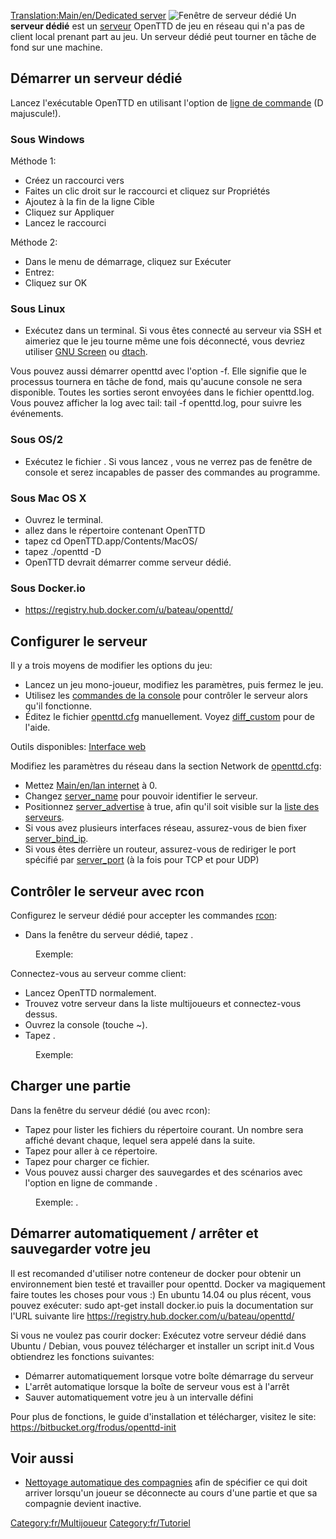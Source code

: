 [[Translation:Main/en/Dedicated server]]{{en/-}}
[[File:en/Dedicated server.png|right|frame|Fenêtre de serveur dédié]]
Un '''serveur dédié''' est un [[Main/fr/Serveur|serveur]] OpenTTD de jeu en réseau qui n'a pas de client local prenant part au jeu. Un serveur dédié peut tourner en tâche de fond sur une machine.

==Démarrer un serveur dédié==
Lancez l'exécutable OpenTTD en utilisant l'option de [[Main/fr/Ligne de commande|ligne de commande]] {{c|-D|}} (D majuscule!).

===Sous Windows===
Méthode 1:
*Créez un raccourci vers {{c|openttd.exe|}}
*Faites un clic droit sur le raccourci et cliquez sur Propriétés
*Ajoutez {{c|-D|}} à la fin de la ligne Cible
*Cliquez sur Appliquer
*Lancez le raccourci


Méthode 2:
*Dans le menu de démarrage, cliquez sur Exécuter
*Entrez: {{c|"c:\(chemin de openttd)\openttd.exe" -D|}}
*Cliquez sur OK

===Sous Linux===
*Exécutez {{c|openttd -D|}} dans un terminal. Si vous êtes connecté au serveur via SSH et aimeriez que le jeu tourne même une fois déconnecté, vous devriez utiliser [http://www.gnu.org/software/screen/ GNU Screen] ou [http://dtach.sourceforge.net/ dtach].

Vous pouvez aussi démarrer openttd avec l'option -f. Elle signifie que le processus tournera en tâche de fond, mais qu'aucune console ne sera disponible. Toutes les sorties seront envoyées dans le fichier openttd.log. Vous pouvez afficher la log avec tail: tail -f openttd.log, pour suivre les événements.

===Sous OS/2===
*Exécutez le fichier {{c|dedicated.cmd|}}. Si vous lancez {{c|openttd -D|}}, vous ne verrez pas de fenêtre de console et serez incapables de passer des commandes au programme.

===Sous Mac OS X===
*Ouvrez le terminal.
*allez dans le répertoire contenant OpenTTD
*tapez cd OpenTTD.app/Contents/MacOS/
*tapez ./openttd -D
*OpenTTD devrait démarrer comme serveur dédié.

===Sous Docker.io ===
* https://registry.hub.docker.com/u/bateau/openttd/

==Configurer le serveur==
Il y a trois moyens de modifier les options du jeu:
*Lancez un jeu mono-joueur, modifiez les paramètres, puis fermez le jeu.
*Utilisez les [[Main/en/Console/Fr#Commandes de la console|commandes de la console]] pour contrôler le serveur alors qu'il fonctionne.
*Éditez le fichier [[Main/fr/openttd.cfg|openttd.cfg]] manuellement. Voyez [[Main/fr/Difficulté personnalisée|diff_custom]] pour de l'aide.
Outils disponibles: [http://www.tt-forums.net/viewtopic.php?f=29&t=33967 Interface web]


Modifiez les paramètres du réseau dans la section Network de [[Main/fr/openttd.cfg|openttd.cfg]]:
*Mettez [[Main/en/lan internet]] à 0.
*Changez [[Main/fr/Nom du serveur|server_name]] pour pouvoir identifier le serveur.
*Positionnez [[Main/fr/Annonce du serveur|server_advertise]] à true, afin qu'il soit visible sur la [[Main/fr/Liste des serveurs|liste des serveurs]].
*Si vous avez plusieurs interfaces réseau, assurez-vous de bien fixer [[Main/fr/Adresse IP de lien du serveur|server_bind_ip]].
*Si vous êtes derrière un routeur, assurez-vous de rediriger le port spécifié par [[Main/fr/Port du serveur|server_port]] (à la fois pour TCP et pour UDP)

==Contrôler le serveur avec rcon==
Configurez le serveur dédié pour accepter les commandes [[Main/en/Console/Fr#Commandes de la console|rcon]]:
*Dans la fenêtre du serveur dédié, tapez {{c|rcon_pw <mot-de-passe>|}}. 
:Exemple: {{c|rcon_pw x8na7f|}}


Connectez-vous au serveur comme client:
*Lancez OpenTTD normalement.
*Trouvez votre serveur dans la liste multijoueurs et connectez-vous dessus.
*Ouvrez la console (touche ~).
*Tapez {{c|rcon <mot-de-passe> "<commande>"|}}. 
:Exemple: {{c|rcon x8na7f "kick 5"|}}

==Charger une partie==
Dans la fenêtre du serveur dédié (ou avec rcon):
*Tapez {{c|ls|}} pour lister les fichiers du répertoire courant. Un nombre sera affiché devant chaque, lequel sera appelé {{c|<nombre>|}} dans la suite.
*Tapez {{c|cd <nombre>|}} pour aller à ce répertoire.
*Tapez {{c|load <nombre>|}} pour charger ce fichier.
*Vous pouvez aussi charger des sauvegardes et des scénarios avec l'option en ligne de commande {{c|-g "<nom-fichier>"|}}.
:Exemple: {{c|openttd.exe -D -g "scenario/echo.scn"|}}.

==Démarrer automatiquement / arrêter et sauvegarder votre jeu==
Il est recomanded d'utiliser notre conteneur de docker pour obtenir un environnement bien testé et travailler pour openttd. Docker va magiquement faire toutes les choses pour vous :) En ubuntu 14.04 ou plus récent, vous pouvez exécuter: sudo apt-get install docker.io puis la documentation sur l'URL suivante lire https://registry.hub.docker.com/u/bateau/openttd/

Si vous ne voulez pas courir docker: Exécutez votre serveur dédié dans Ubuntu / Debian, vous pouvez télécharger et installer un script init.d Vous obtiendrez les fonctions suivantes:
*Démarrer automatiquement lorsque votre boîte démarrage du serveur
*L'arrêt automatique lorsque la boîte de serveur vous est à l'arrêt
*Sauver automatiquement votre jeu à un intervalle défini
Pour plus de fonctions, le guide d'installation et télécharger, visitez le site: https://bitbucket.org/frodus/openttd-init

==Voir aussi==
*[[Main/fr/Auto-nettoyage des compagnies|Nettoyage automatique des compagnies]] afin de spécifier ce qui doit arriver lorsqu'un joueur se déconnecte au cours d'une partie et que sa compagnie devient inactive.

[[Category:fr/Multijoueur]]
[[Category:fr/Tutoriel]]